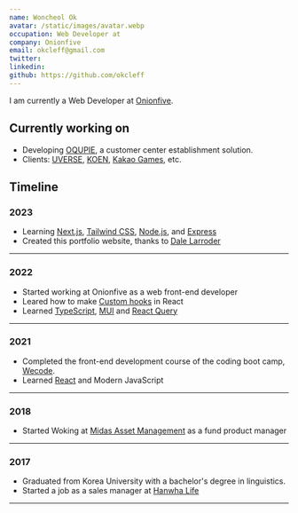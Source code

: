 ```yaml
---
name: Woncheol Ok
avatar: /static/images/avatar.webp
occupation: Web Developer at
company: Onionfive
email: okcleff@gmail.com
twitter:
linkedin:
github: https://github.com/okcleff
---
```


I am currently a Web Developer at [Onionfive](https://www.oqupie.com/ko/about-us/).

## Currently working on

- Developing [OQUPIE](https://www.oqupie.com/), a customer center establishment solution.
- Clients: [UVERSE](https://uverse1.oqupie.com/portal/2006), [KOEN](https://koen.oqupie.com/portal/1785), [Kakao Games](https://kakaogames.oqupie.com/portals/1154), etc.

## Timeline

### 2023

- Learning [Next.js](https://nextjs.org/), [Tailwind CSS](https://tailwindcss.com/), [Node.js](https://nodejs.org/), and [Express](https://expressjs.com/)
- Created this portfolio website, thanks to [Dale Larroder](https://github.com/dlarroder/dalelarroder)

---

### 2022

- Started working at Onionfive as a web front-end developer
- Leared how to make [Custom hooks](https://ko.reactjs.org/docs/hooks-custom.html) in React
- Learned [TypeScript](https://www.typescriptlang.org/), [MUI](https://mui.com/) and [React Query](https://tanstack.com/query/latest)

---

### 2021

- Completed the front-end development course of the coding boot camp, [Wecode](https://wecode.co.kr/).
- Learned [React](https://reactjs.org/) and Modern JavaScript

---

### 2018

- Started Woking at [Midas Asset Management](http://midasasset.com/eng) as a fund product manager

---

### 2017

- Graduated from Korea University with a bachelor's degree in linguistics.
- Started a job as a sales manager at [Hanwha Life](https://www.hanwhalife.com/static/company/english/EN_0000000_P10000.htm)

---
